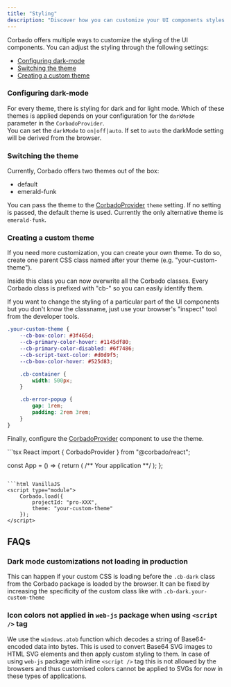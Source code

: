 ```yaml
---
title: "Styling"
description: "Discover how you can customize your UI components styles to align with your preferences and needs."
---
```


Corbado offers multiple ways to customize the styling of the UI components. You can adjust the styling through the following settings:

-   [Configuring dark-mode](#configuring-dark-mode)
-   [Switching the theme](#switching-the-theme)
-   [Creating a custom theme](#creating-a-custom-theme)

### Configuring dark-mode

For every theme, there is styling for dark and for light mode. Which of these themes is applied depends on your configuration for the `darkMode` parameter in the `CorbadoProvider`.<br/> You can set the `darkMode` to `on|off|auto`. If set to `auto` the darkMode setting will be derived from the browser.

### Switching the theme

Currently, Corbado offers two themes out of the box:

-   default
-   emerald-funk

You can pass the theme to the [CorbadoProvider](/ui-components/corbadoprovider) `theme` setting. If no setting is passed, the default theme is used.
Currently the only alternative theme is `emerald-funk`.

### Creating a custom theme

If you need more customization, you can create your own theme. To do so, create one parent CSS class named after your theme (e.g. "your-custom-theme").

Inside this class you can now overwrite all the Corbado classes. Every Corbado class is prefixed with "cb-" so you can easily identify them.

<Tip>
    If you want to change the styling of a particular part of the UI components
    but you don't know the classname, just use your browser's "inspect" tool
    from the developer tools.
</Tip>

```css Custome Theme
.your-custom-theme {
    --cb-box-color: #3f465d;
    --cb-primary-color-hover: #1145df80;
    --cb-primary-color-disabled: #6f7486;
    --cb-script-text-color: #d0d9f5;
    --cb-box-color-hover: #525d83;

    .cb-container {
        width: 500px;
    }

    .cb-error-popup {
        gap: 1rem;
        padding: 2rem 3rem;
    }
}
```

Finally, configure the [CorbadoProvider](/ui-components/corbadoprovider) component to use the theme.

<CodeGroup>
```tsx React
import { CorbadoProvider } from "@corbado/react";

const App = () => {
    return (
        <CorbadoProvider projectId="pro-XXX" theme="your-custom-theme">
            /** Your application **/
        </CorbadoProvider>
    );
};
```

```html VanillaJS
<script type="module">
    Corbado.load({
        projectId: "pro-XXX",
        theme: "your-custom-theme"
    });
</script>
```

</CodeGroup>

## FAQs

### Dark mode customizations not loading in production

This can happen if your custom CSS is loading before the `.cb-dark` class from the Corbado package is loaded by the browser. It can be fixed by increasing the specificity of the custom class like with `.cb-dark.your-custom-theme`

### Icon colors not applied in `web-js` package when using `<script />` tag

We use the `windows.atob` function which decodes a string of Base64-encoded data into bytes. This is used to convert Base64 SVG images to HTML SVG elements and then apply custom styling to them.
In case of using `web-js` package with inline `<script />` tag this is not allowed by the browsers and thus customised colors cannot be applied to SVGs for now in these types of applications.
